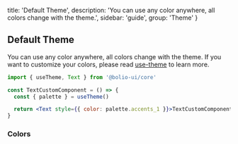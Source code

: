 
  title: 'Default Theme',
  description:
    'You can use any color anywhere, all colors change with the theme.',
  sidebar: 'guide',
  group: 'Theme'
}

## Default Theme

You can use any color anywhere, all colors change with the theme.
If you want to customize your colors, please read [use-theme](/docs/hooks/use-theme) to learn more.

```jsx
import { useTheme, Text } from '@bolio-ui/core'

const TextCustomComponent = () => {
  const { palette } = useTheme()

  return <Text style={{ color: palette.accents_1 }}>TextCustomComponent</Text>
}
```

### Colors

<Colors />

